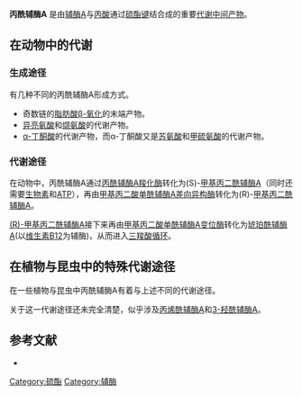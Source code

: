 {{chembox
| Verifiedfields = changed
| verifiedrevid = 464216740
| ImageFile = Propionyl-Coenzyme A.png
| ImageSize = 250px
| Section1 = {{Chembox Identifiers
|   InChI1 = 1/C24H40N7O17P3S/c1-4-15(33)52-8-7-26-14(32)5-6-27-22(36)19(35)24(2,3)10-45-51(42,43)48-50(40,41)44-9-13-18(47-49(37,38)39)17(34)23(46-13)31-12-30-16-20(25)28-11-29-21(16)31/h11-13,17-19,23,34-35H,4-10H2,1-3H3,(H,26,32)(H,27,36)(H,40,41)(H,42,43)(H2,25,28,29)(H2,37,38,39)/t13?,17-,18-,19?,23?/m1/s1
| InChIKey1 = QAQREVBBADEHPA-HOMDEXLGBF
| StdInChI_Ref = {{stdinchicite|correct|chemspider}}
| StdInChI = 1S/C24H40N7O17P3S/c1-4-15(33)52-8-7-26-14(32)5-6-27-22(36)19(35)24(2,3)10-45-51(42,43)48-50(40,41)44-9-13-18(47-49(37,38)39)17(34)23(46-13)31-12-30-16-20(25)28-11-29-21(16)31/h11-13,17-19,23,34-35H,4-10H2,1-3H3,(H,26,32)(H,27,36)(H,40,41)(H,42,43)(H2,25,28,29)(H2,37,38,39)/t13?,17-,18-,19?,23?/m1/s1
| StdInChIKey_Ref = {{stdinchicite|correct|chemspider}}
| StdInChIKey = QAQREVBBADEHPA-HOMDEXLGSA-N
| CASNo_Ref = {{cascite|changed|??}}
| CASNo = 317-66-8
|   PubChem = 439164
|   ChemSpiderID_Ref = {{chemspidercite|correct|chemspider}}
| ChemSpiderID = 21106467
|   SMILES = CCC(=O)SCCNC(=O)CCNC(=O)C(O)C(C)(C)COP(O)(=O)OP(O)(=O)OCC3OC(n2cnc1c(N)ncnc12)[C@H](O)[C@@H]3OP(O)(O)=O
|   MeSHName = propionyl-coenzyme+A
  }}
| Section2 = {{Chembox Properties
|   Formula = C<sub>24</sub>H<sub>40</sub>N<sub>7</sub>O<sub>17</sub>P<sub>3</sub>S
|   MolarMass = 823.60 g/mol
|   Appearance = 
|   Density = 
|   MeltingPt = 
|   BoilingPt = 
  }}
| Section3 = {{Chembox Hazards
|   Solubility = 
|   MainHazards = 
|   FlashPt = 
|   Autoignition = 
  }}
}}

'''丙酰辅酶A''' 是由[[辅酶A|辅酶A]]与[[丙酸|丙酸]]通过[[硫酯键|硫酯键]]结合成的重要[[代谢中间产物|代谢中间产物]]。 

==在动物中的代谢==
===生成途径===
有几种不同的丙酰辅酶A形成方式。

* 奇数链的[[脂肪酸|脂肪酸]][[β-氧化|β-氧化]]的末端产物。
* [[异亮氨酸|异亮氨酸]]和[[缬氨酸|缬氨酸]]的代谢产物。 
* [[α-丁酮酸|α-丁酮酸]]的代谢产物，而α-丁酮酸又是[[苏氨酸|苏氨酸]]和[[甲硫氨酸|甲硫氨酸]]的代谢产物。

===代谢途径===
在动物中，丙酰辅酶A通过[[丙酰辅酶A羧化酶|丙酰辅酶A羧化酶]]转化为(S)-[[甲基丙二酰辅酶A|甲基丙二酰辅酶A]]（同时还需要[[生物素|生物素]]和[[三磷酸腺苷|ATP]]），再由[[甲基丙二酸单酰辅酶A差向异构酶|甲基丙二酸单酰辅酶A差向异构酶]]转化为(R)-[[甲基丙二酰辅酶A|甲基丙二酰辅酶A]]。

[[甲基丙二酰辅酶A|(R)-甲基丙二酰辅酶A]]接下来再由[[甲基丙二酸单酰辅酶A变位酶|甲基丙二酸单酰辅酶A变位酶]]转化为[[琥珀酰辅酶A|琥珀酰辅酶A]](以[[维生素B12|维生素B12]]为辅酶)，从而进入[[三羧酸循环|三羧酸循环]]。


==在植物与昆虫中的特殊代谢途径==
在一些植物与昆虫中丙酰辅酶A有着与上述不同的代谢途径。 

关于这一代谢途径还未完全清楚，似乎涉及[[丙烯酰辅酶A|丙烯酰辅酶A]]和[[3-羟酰辅酶A|3-羟酰辅酶A]]。

==参考文献==
* {{cite journal |author=Halarnkar P, Blomquist G |title=Comparative aspects of propionate metabolism |journal=Comp. Biochem. Physiol., B |volume=92 |issue=2 |pages=227–31 |year=1989 |pmid=2647392 |doi=10.1016/0305-0491(89)90270-8}}

{{Amino acid metabolism intermediates}}

[[Category:硫酯|Category:硫酯]]
[[Category:辅酶|Category:辅酶]]